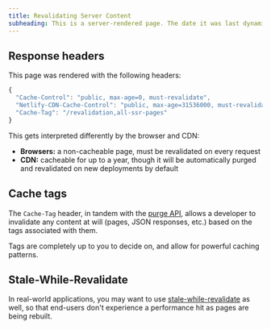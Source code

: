 ```yaml
---
title: Revalidating Server Content
subheading: This is a server-rendered page. The date it was last dynamically-rendered is shown above.
---
```


## Response headers

This page was rendered with the following headers:

```js
{
  "Cache-Control": "public, max-age=0, must-revalidate",
  "Netlify-CDN-Cache-Control": "public, max-age=31536000, must-revalidate",
  "Cache-Tag": "/revalidation,all-ssr-pages"
}
```

This gets interpreted differently by the browser and CDN:

- **Browsers:** a non-cacheable page, must be revalidated on every request
- **CDN:** cacheable for up to a year, though it will be automatically purged and revalidated on new deployments by default

## Cache tags

The `Cache-Tag` header, in tandem with the [purge API](https://docs.netlify.com/platform/caching/#on-demand-invalidation), allows a developer to invalidate any
content at will (pages, JSON responses, etc.) based on the tags associated with them.

Tags are completely up to you to decide on, and allow for powerful caching patterns.

## Stale-While-Revalidate

In real-world applications, you may want to use [stale-while-revalidate](https://docs.netlify.com/platform/caching/#stale-while-revalidate-directive) as well, so that end-users don't experience
a performance hit as pages are being rebuilt.
